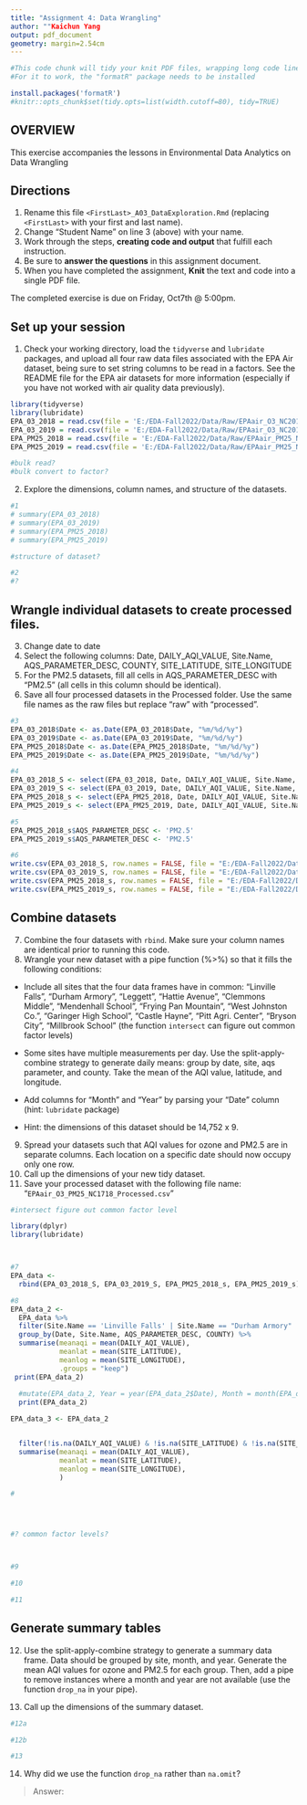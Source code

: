```yaml
---
title: "Assignment 4: Data Wrangling"
author: ""Kaichun Yang
output: pdf_document
geometry: margin=2.54cm
---
```


```r
#This code chunk will tidy your knit PDF files, wrapping long code lines
#For it to work, the "formatR" package needs to be installed

install.packages('formatR')
#knitr::opts_chunk$set(tidy.opts=list(width.cutoff=80), tidy=TRUE)
```

## OVERVIEW

This exercise accompanies the lessons in Environmental Data Analytics on Data Wrangling 

## Directions
1. Rename this file `<FirstLast>_A03_DataExploration.Rmd` (replacing `<FirstLast>` with your first and last name).
2. Change "Student Name" on line 3 (above) with your name.
3. Work through the steps, **creating code and output** that fulfill each instruction.
4. Be sure to **answer the questions** in this assignment document.
5. When you have completed the assignment, **Knit** the text and code into a single PDF file.

The completed exercise is due on Friday, Oct7th @ 5:00pm.

## Set up your session 
1. Check your working directory, load the `tidyverse` and `lubridate` packages, and upload all four raw data files associated with the EPA Air dataset, being sure to set string columns to be read in a factors. See the README file for the EPA air datasets for more information (especially if you have not worked with air quality data previously). 
```r
library(tidyverse)
library(lubridate)
EPA_03_2018 = read.csv(file = 'E:/EDA-Fall2022/Data/Raw/EPAair_O3_NC2018_raw.csv')
EPA_03_2019 = read.csv(file = 'E:/EDA-Fall2022/Data/Raw/EPAair_O3_NC2019_raw.csv')
EPA_PM25_2018 = read.csv(file = 'E:/EDA-Fall2022/Data/Raw/EPAair_PM25_NC2018_raw.csv')
EPA_PM25_2019 = read.csv(file = 'E:/EDA-Fall2022/Data/Raw/EPAair_PM25_NC2019_raw.csv')

#bulk read?
#bulk convert to factor?
```

2. Explore the dimensions, column names, and structure of the datasets. 

```r
#1
# summary(EPA_03_2018)
# summary(EPA_03_2019)
# summary(EPA_PM25_2018)
# summary(EPA_PM25_2019)

#structure of dataset?

#2
#?
```

## Wrangle individual datasets to create processed files.
3. Change date to date
4. Select the following columns: Date, DAILY_AQI_VALUE, Site.Name, AQS_PARAMETER_DESC, COUNTY, SITE_LATITUDE, SITE_LONGITUDE
5. For the PM2.5 datasets, fill all cells in AQS_PARAMETER_DESC with "PM2.5" (all cells in this column should be identical).
6. Save all four processed datasets in the Processed folder. Use the same file names as the raw files but replace "raw" with "processed".

```r
#3
EPA_03_2018$Date <- as.Date(EPA_03_2018$Date, "%m/%d/%y") 
EPA_03_2019$Date <- as.Date(EPA_03_2019$Date, "%m/%d/%y") 
EPA_PM25_2018$Date <- as.Date(EPA_PM25_2018$Date, "%m/%d/%y") 
EPA_PM25_2019$Date <- as.Date(EPA_PM25_2019$Date, "%m/%d/%y") 

#4
EPA_03_2018_S <- select(EPA_03_2018, Date, DAILY_AQI_VALUE, Site.Name, AQS_PARAMETER_DESC, COUNTY, SITE_LATITUDE, SITE_LONGITUDE)
EPA_03_2019_S <- select(EPA_03_2019, Date, DAILY_AQI_VALUE, Site.Name, AQS_PARAMETER_DESC, COUNTY, SITE_LATITUDE, SITE_LONGITUDE)
EPA_PM25_2018_s <- select(EPA_PM25_2018, Date, DAILY_AQI_VALUE, Site.Name, AQS_PARAMETER_DESC, COUNTY, SITE_LATITUDE, SITE_LONGITUDE)
EPA_PM25_2019_s <- select(EPA_PM25_2019, Date, DAILY_AQI_VALUE, Site.Name, AQS_PARAMETER_DESC, COUNTY, SITE_LATITUDE, SITE_LONGITUDE)

#5
EPA_PM25_2018_s$AQS_PARAMETER_DESC <- 'PM2.5' 
EPA_PM25_2019_s$AQS_PARAMETER_DESC <- 'PM2.5' 

#6
write.csv(EPA_03_2018_S, row.names = FALSE, file = "E:/EDA-Fall2022/Data/Raw/EPAair_O3_NC2018_processed.csv")
write.csv(EPA_03_2019_S, row.names = FALSE, file = "E:/EDA-Fall2022/Data/Raw/EPAair_O3_NC2019_processed.csv")
write.csv(EPA_PM25_2018_s, row.names = FALSE, file = "E:/EDA-Fall2022/Data/Raw/EPAair_PM25_NC2018_processed.csv")
write.csv(EPA_PM25_2019_s, row.names = FALSE, file = "E:/EDA-Fall2022/Data/Raw/EPAair_PM25_NC2019_processed.csv")

```


## Combine datasets
7. Combine the four datasets with `rbind`. Make sure your column names are identical prior to running this code. 
8. Wrangle your new dataset with a pipe function (%>%) so that it fills the following conditions: 

* Include all sites that the four data frames have in common: "Linville Falls", "Durham Armory", "Leggett", "Hattie Avenue", "Clemmons Middle", "Mendenhall School", "Frying Pan Mountain", "West Johnston Co.", "Garinger High School", "Castle Hayne", "Pitt Agri. Center", "Bryson City", "Millbrook School" (the function `intersect` can figure out common factor levels)

* Some sites have multiple measurements per day. Use the split-apply-combine strategy to generate daily means: group by date, site, aqs parameter, and county. Take the mean of the AQI value, latitude, and longitude.
  
* Add columns for "Month" and "Year" by parsing your "Date" column (hint: `lubridate` package)
* Hint: the dimensions of this dataset should be 14,752 x 9.

9. Spread your datasets such that AQI values for ozone and PM2.5 are in separate columns. Each location on a specific date should now occupy only one row.
10. Call up the dimensions of your new tidy dataset.
11. Save your processed dataset with the following file name: "`EPAair_O3_PM25_NC1718_Processed.csv`    "

```r
#intersect figure out common factor level

library(dplyr)
library(lubridate)



#7
EPA_data <- 
  rbind(EPA_03_2018_S, EPA_03_2019_S, EPA_PM25_2018_s, EPA_PM25_2019_s)

#8 
EPA_data_2 <- 
  EPA_data %>% 
  filter(Site.Name == 'Linville Falls' | Site.Name == "Durham Armory" | Site.Name == "Leggett" | Site.Name == "Hattie Avenue" | Site.Name == "Clemmons Middle" | Site.Name == "Mendenhall School" | Site.Name == "Frying Pan Mountain" | Site.Name == "West Johnston Co." | Site.Name == "Garinger High School" | Site.Name == "Castle Hayne" | Site.Name == "Pitt Agri. Center" | Site.Name == "Bryson City" | Site.Name == "Millbrook School") %>% 
  group_by(Date, Site.Name, AQS_PARAMETER_DESC, COUNTY) %>% 
  summarise(meanaqi = mean(DAILY_AQI_VALUE), 
            meanlat = mean(SITE_LATITUDE), 
            meanlog = mean(SITE_LONGITUDE), 
            .groups = "keep")
 print(EPA_data_2)
 
  #mutate(EPA_data_2, Year = year(EPA_data_2$Date), Month = month(EPA_data_2$Date)) %>%
  print(EPA_data_2)

EPA_data_3 <- EPA_data_2


  filter(!is.na(DAILY_AQI_VALUE) & !is.na(SITE_LATITUDE) & !is.na(SITE_LONGITUDE))
  summarise(meanaqi = mean(DAILY_AQI_VALUE), 
            meanlat = mean(SITE_LATITUDE), 
            meanlog = mean(SITE_LONGITUDE), 
            )

#




#? common factor levels?



#9

#10

#11

```


## Generate summary tables
12. Use the split-apply-combine strategy to generate a summary data frame. Data should be grouped by site, month, and year. Generate the mean AQI values for ozone and PM2.5 for each group. Then, add a pipe to remove instances where a month and year are not available (use the function `drop_na` in your pipe). 

13. Call up the dimensions of the summary dataset.

```r
#12a

#12b

#13

```

14. Why did we use the function `drop_na` rather than `na.omit`?

> Answer: 

